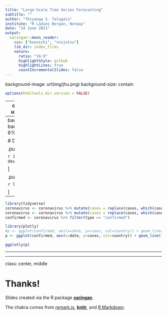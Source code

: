 ```yaml
---
title: "Large-Scale Time Series Forecasting"
subtitle: ""
author: "Thiyanga S. Talagala"
institute: "R Ladies Bergan, Norway"
date: "24 June 2021"
output:
  xaringan::moon_reader:
    css: ["kunoichi", "ninjutsu"]
    lib_dir: index_files
    nature:
      ratio: "16:9"
      highlightStyle: github
      highlightLines: true
      countIncrementalSlides: false
---
```


background-image: url(img/jhu.png)
background-size: contain

```r
options(htmltools.dir.version = FALSE)
```

---
class: inverse, center, middle
background-image: url(img/jhu.png)
background-position: 50% 60%1

background-size: contain


`r anicon::nia("Let's visualize the coronavirus pandemic!",  size=3, colour="yellow", animate="pulse")`

---
background-image: url(img/coronavirus.png)
background-size: 90px
background-position: 100% 6%

# Data: coronavirus package

.pull-left[

```r
install.packages("coronavirus")
devtools::install_github("RamiKrispin/coronavirus")
```

]

.pull-right[

```r
library(coronavirus)
head(coronavirus, 8)
```

]


---

```r
library(tidyverse)
coronavirus <- coronavirus %>% mutate(cases = replace(cases, which(cases<0), NA))
coronavirus <- coronavirus %>% mutate(cases = replace(cases, which(cases>800000), 800))
confirmed <- coronavirus %>% filter(type == "confirmed")
```

```r
library(plotly)
#p <- ggplot(confirmed, aes(x=date, y=cases, col=country)) + geom_line() + ggtitle("Confirmed Cases") + theme(legend.position = "none") 
p <- ggplot(confirmed, aes(x=date, y=cases, col=country)) + geom_line() + ggtitle("Confirmed Cases") + geom_line(data = subset(confirmed,  country == "Norway"),color = "black") + theme(legend.position = "none") 

ggplotly(p)
```

---


---

class: center, middle

# Thanks!

Slides created via the R package [**xaringan**](https://github.com/yihui/xaringan).

The chakra comes from [remark.js](https://remarkjs.com), [**knitr**](https://yihui.org/knitr/), and [R Markdown](https://rmarkdown.rstudio.com).
